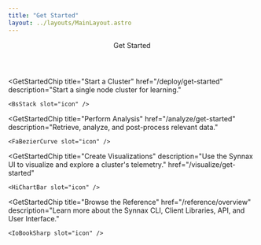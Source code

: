 ```yaml
---
title: "Get Started"
layout: ../layouts/MainLayout.astro
---
```





<Space>
<Header>
    <Header.Title>Get Started</Header.Title>
</Header>

<GetStartedChip
    title="Start a Cluster"
    href="/deploy/get-started"
    description="Start a single node cluster for learning."
>
    <BsStack slot="icon" />
</GetStartedChip>
<GetStartedChip
    title="Learn the Fundamentals"
    href="/concepts/overview"
    description="Learn the fundamentals of Synnax and how to use it."
>
    <BsLightbulbFill slot="icon" />
</GetStartedChip>
<GetStartedChip
    title="Acquire Data"
    href="/acquire/get-started"
    description="Configure channels and read data from a file, or write directly to a cluster
    using your programming language of choice."
>
    <FaStream slot="icon" />
</GetStartedChip>

<GetStartedChip
    title="Perform Analysis"
    href="/analyze/get-started"
    description="Retrieve, analyze, and post-process relevant data."
>
    <FaBezierCurve slot="icon" />
</GetStartedChip>

<GetStartedChip
    title="Create Visualizations"
    description="Use the Synnax UI to visualize and
    explore a cluster's telemetry."
    href="/visualize/get-started"
>
    <HiChartBar slot="icon" />
</GetStartedChip>

<GetStartedChip
    title="Browse the Reference"
    href="/reference/overview"
    description="Learn more about the Synnax CLI, Client Libraries, API, and User Interface."
>
    <IoBookSharp slot="icon" />
</GetStartedChip>
</Space>

